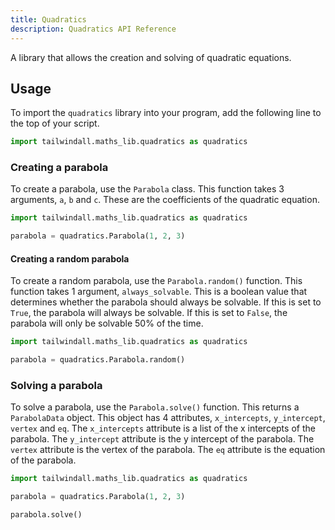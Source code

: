 ---
title: Quadratics
description: Quadratics API Reference
---

A library that allows the creation and solving of quadratic equations.

## Usage

To import the `quadratics` library into your program, add the following line to the top of your script.

```python
import tailwindall.maths_lib.quadratics as quadratics
```

### Creating a parabola

To create a parabola, use the `Parabola` class. This function takes 3 arguments, `a`, `b` and `c`. These are the coefficients of the quadratic equation.

```python
import tailwindall.maths_lib.quadratics as quadratics

parabola = quadratics.Parabola(1, 2, 3)
```

#### Creating a random parabola

To create a random parabola, use the `Parabola.random()` function. This function takes 1 argument, `always_solvable`. This is a boolean value that determines whether the parabola should always be solvable. If this is set to `True`, the parabola will always be solvable. If this is set to `False`, the parabola will only be solvable 50% of the time.

```python
import tailwindall.maths_lib.quadratics as quadratics

parabola = quadratics.Parabola.random()
```

### Solving a parabola

To solve a parabola, use the `Parabola.solve()` function. This returns a `ParabolaData` object. This object has 4 attributes, `x_intercepts`, `y_intercept`, `vertex` and `eq`. The `x_intercepts` attribute is a list of the x intercepts of the parabola. The `y_intercept` attribute is the y intercept of the parabola. The `vertex` attribute is the vertex of the parabola. The `eq` attribute is the equation of the parabola.

```python
import tailwindall.maths_lib.quadratics as quadratics

parabola = quadratics.Parabola(1, 2, 3)

parabola.solve()
```